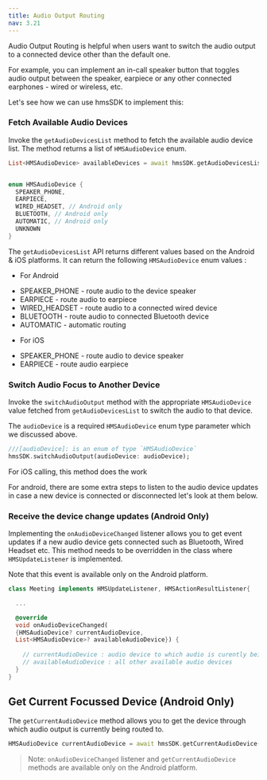 ---
title: Audio Output Routing
nav: 3.21
---

Audio Output Routing is helpful when users want to switch the audio output to a connected device other than the default one.

For example, you can implement an in-call speaker button that toggles audio output between the speaker, earpiece or any other connected earphones - wired or wireless, etc.

Let's see how we can use hmsSDK to implement this:

<div className="steps-container">


### Fetch Available Audio Devices

Invoke the `getAudioDevicesList` method to fetch the available audio device list. The method returns a list of `HMSAudioDevice` enum.

```dart
List<HMSAudioDevice> availableDevices = await hmsSDK.getAudioDevicesList();


enum HMSAudioDevice {
  SPEAKER_PHONE,
  EARPIECE,
  WIRED_HEADSET, // Android only
  BLUETOOTH, // Android only
  AUTOMATIC, // Android only
  UNKNOWN
}
```

The `getAudioDevicesList` API returns different values based on the Android & iOS platforms. It can return the following `HMSAudioDevice` enum values :

- For Android
* SPEAKER_PHONE   - route audio to the device speaker
* EARPIECE  - route audio to earpiece
* WIRED_HEADSET     - route audio to a connected wired device
* BLUETOOTH - route audio to connected Bluetooth device
* AUTOMATIC - automatic routing

- For iOS
* SPEAKER_PHONE   - route audio to device speaker
* EARPIECE  - route audio earpiece


### Switch Audio Focus to Another Device

Invoke the `switchAudioOutput` method with the appropriate `HMSAudioDevice` value fetched from `getAudioDevicesList` to switch the audio to that device.


The `audioDevice` is a required `HMSAudioDevice` enum type parameter which we discussed above.

```dart
///[audioDevice]: is an enum of type `HMSAudioDevice`
hmsSDK.switchAudioOutput(audioDevice: audioDevice);
```

For iOS calling, this method does the work 

For android, there are some extra steps to listen to the audio device updates in case a new device is connected or disconnected let's look at them below.

### Receive the device change updates (Android Only)

Implementing the `onAudioDeviceChanged` listener allows you to get event updates if a new audio device gets connected such as Bluetooth, Wired Headset etc. 
This method needs to be overridden in the class where `HMSUpdateListener` is implemented.

Note that this event is available only on the Android platform.

```dart 
class Meeting implements HMSUpdateListener, HMSActionResultListener{

  ...

  @override
  void onAudioDeviceChanged(
  {HMSAudioDevice? currentAudioDevice,
  List<HMSAudioDevice>? availableAudioDevice}) {
  
    // currentAudioDevice : audio device to which audio is curently being routed to
    // availableAudioDevice : all other available audio devices 
  }
}
```

</div>

## Get Current Focussed Device (Android Only)

The `getCurrentAudioDevice` method allows you to get the device through which audio output is currently being routed to.

```dart
HMSAudioDevice currentAudioDevice = await hmsSDK.getCurrentAudioDevice();
```

> Note: `onAudioDeviceChanged` listener and `getCurrentAudioDevice` methods are available only on the Android platform.
